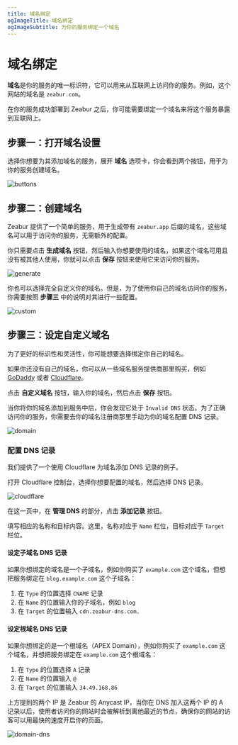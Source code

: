 ```yaml
---
title: 域名绑定
ogImageTitle: 域名绑定
ogImageSubtitle: 为你的服务绑定一个域名
---
```



# 域名绑定

**域名**是你的服务的唯一标识符，它可以用来从互联网上访问你的服务。例如，这个网站的域名是 `zeabur.com`。

在你的服务成功部署到 Zeabur 之后，你可能需要绑定一个域名来将这个服务暴露到互联网上。

## 步骤一：打开域名设置

选择你想要为其添加域名的服务，展开 **域名** 选项卡，你会看到两个按钮，用于为你的服务创建域名。

![buttons](/deploy/domain/buttons.png)

## 步骤二：创建域名

Zeabur 提供了一个简单的服务，用于生成带有 `zeabur.app` 后缀的域名，这些域名可以用于访问你的服务，无需额外的配置。

你只需要点击 **生成域名** 按钮，然后输入你想要使用的域名，如果这个域名可用且没有被其他人使用，你就可以点击 **保存** 按钮来使用它来访问你的服务。

![generate](/deploy/domain/generate.png)

你也可以选择完全自定义你的域名。但是，为了使用你自己的域名访问你的服务，你需要按照 **步骤三** 中的说明对其进行一些配置。

![custom](/deploy/domain/custom.png)

## 步骤三：设定自定义域名

为了更好的标识性和灵活性，你可能想要选择绑定你自己的域名。

如果你还没有自己的域名，你可以从一些域名服务提供商那里购买，例如 [GoDaddy](https://www.godaddy.com) 或者 [Cloudflare](https://www.cloudflare.com)。

点击 **自定义域名** 按钮，输入你的域名，然后点击 **保存** 按钮。

当你将你的域名添加到服务中后，你会发现它处于 `Invalid DNS` 状态。为了正确访问你的服务，你需要去你的域名注册商那里手动为你的域名配置 DNS 记录。

![domain](/deploy/domain/invalid-dns.png)

### 配置 DNS 记录

我们提供了一个使用 Cloudflare 为域名添加 DNS 记录的例子。

打开 Cloudflare 控制台，选择你想要配置的域名，然后选择 DNS 记录。

![cloudflare](/deploy/domain/cloudflare.png)

在这一页中，在 **管理 DNS** 的部分，点击 **添加记录** 按钮。

填写相应的名称和目标内容。这里，名称对应于 `Name` 栏位，目标对应于 `Target` 栏位。

#### 设定子域名 DNS 记录

如果你想绑定的域名是一个子域名，例如你购买了 `example.com` 这个域名，但想把服务绑定在 `blog.example.com` 这个子域名：

1. 在 `Type` 的位置选择 `CNAME` 记录
2. 在 `Name` 的位置输入你的子域名，例如 `blog`
3. 在 `Target` 的位置输入 `cdn.zeabur-dns.com.`

#### 设定根域名 DNS 记录

如果你想绑定的是一个根域名（APEX Domain），例如你购买了 `example.com` 这个域名，并想把服务绑定在 `example.com` 这个根域名：

1. 在 `Type` 的位置选择 `A` 记录
2. 在 `Name` 的位置输入 `@`
3. 在 `Target` 的位置输入 `34.49.168.86`

<Callout>
  上方提到的两个 IP 是 Zeabur 的 Anycast IP，当你在 DNS 加入这两个 IP 的 A
  记录以后，使用者访问你的网站时会被解析到离他最近的节点，确保你的网站的访客可以用最快的速度开启你的页面。
</Callout>

![domain-dns](/deploy/domain/dns-a-record.png)
